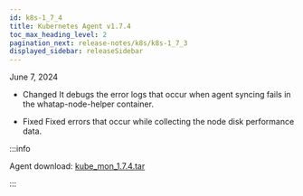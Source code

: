 ```yaml
---
id: k8s-1_7_4
title: Kubernetes Agent v1.7.4
toc_max_heading_level: 2
pagination_next: release-notes/k8s/k8s-1_7_3
displayed_sidebar: releaseSidebar
---
```


June 7, 2024

- <Status>Changed</Status> It debugs the error logs that occur when agent syncing fails in the whatap-node-helper container.

- <Status>Fixed</Status> Fixed errors that occur while collecting the node disk performance data.

:::info

Agent download: [kube_mon_1.7.4.tar](https://repo.whatap.io/docker/kube_mon_1.7.4.tar)

:::
